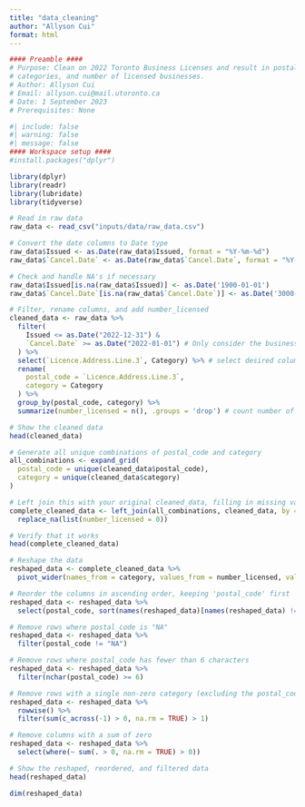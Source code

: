 ```yaml
---
title: "data_cleaning"
author: "Allyson Cui"
format: html
---
```


```r
#### Preamble ####
# Purpose: Clean on 2022 Toronto Business Licenses and result in postal codes,
# categories, and number of licensed businesses.
# Author: Allyson Cui
# Email: allyson.cui@mail.utoronto.ca
# Date: 1 September 2023
# Prerequisites: None
```

```r
#| include: false
#| warning: false
#| message: false
#### Workspace setup ####
#install.packages("dplyr")

library(dplyr)
library(readr)
library(lubridate)
library(tidyverse)
```

```r
# Read in raw data
raw_data <- read_csv("inputs/data/raw_data.csv")

# Convert the date columns to Date type
raw_data$Issued <- as.Date(raw_data$Issued, format = "%Y-%m-%d")
raw_data$`Cancel.Date` <- as.Date(raw_data$`Cancel.Date`, format = "%Y-%m-%d")

# Check and handle NA's if necessary
raw_data$Issued[is.na(raw_data$Issued)] <- as.Date('1900-01-01')
raw_data$`Cancel.Date`[is.na(raw_data$`Cancel.Date`)] <- as.Date('3000-01-01')

# Filter, rename columns, and add number_licensed
cleaned_data <- raw_data %>%
  filter(
    Issued <= as.Date("2022-12-31") & 
    `Cancel.Date` >= as.Date("2022-01-01") # Only consider the businesses whose license was valid during some days in the year 2022
  ) %>%
  select(`Licence.Address.Line.3`, Category) %>% # select desired columns
  rename(
    postal_code = `Licence.Address.Line.3`, 
    category = Category
  ) %>% 
  group_by(postal_code, category) %>%
  summarize(number_licensed = n(), .groups = 'drop') # count number of occurrences

# Show the cleaned data
head(cleaned_data)
```

```r
# Generate all unique combinations of postal_code and category
all_combinations <- expand_grid(
  postal_code = unique(cleaned_data$postal_code),
  category = unique(cleaned_data$category)
)

# Left join this with your original cleaned_data, filling in missing values with zero
complete_cleaned_data <- left_join(all_combinations, cleaned_data, by = c("postal_code", "category")) %>%
  replace_na(list(number_licensed = 0))

# Verify that it works
head(complete_cleaned_data)
```

```r
# Reshape the data
reshaped_data <- complete_cleaned_data %>% 
  pivot_wider(names_from = category, values_from = number_licensed, values_fill = 0)

# Reorder the columns in ascending order, keeping 'postal_code' first
reshaped_data <- reshaped_data %>% 
  select(postal_code, sort(names(reshaped_data)[names(reshaped_data) != "postal_code"]))

# Remove rows where postal_code is "NA"
reshaped_data <- reshaped_data %>% 
  filter(postal_code != "NA")

# Remove rows where postal_code has fewer than 6 characters
reshaped_data <- reshaped_data %>% 
  filter(nchar(postal_code) >= 6)

# Remove rows with a single non-zero category (excluding the postal_code column)
reshaped_data <- reshaped_data %>% 
  rowwise() %>% 
  filter(sum(c_across(-1) > 0, na.rm = TRUE) > 1)

# Remove columns with a sum of zero
reshaped_data <- reshaped_data %>%
  select(where(~ sum(. > 0, na.rm = TRUE) > 0))

# Show the reshaped, reordered, and filtered data
head(reshaped_data)
```

```r
dim(reshaped_data)
```

